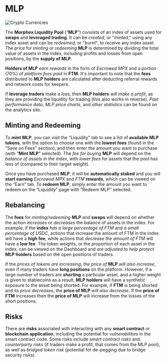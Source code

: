 # MLP

<img src="/images/crypto_assets.png" alt="Crypto Currencies" />

The **Morphex Liquidity Pool** (“**MLP**”) consists of an index of assets used for **swaps** and **leveraged trading**.
It can be _created_, or "_minted_," using any index asset and can be _redeemed_, or "_burnt_",
to receive any index asset. The price for _minting_ or _redeeming_ **MLP** is determined by
dividing the total value of assets in the index, including profits and losses from open positions,
by the **supply of MLP**.

**Holders of MLP** _earn rewards_ in the form of _Escrowed MPX_ and a portion (70%) of _platform fees paid_ in **FTM**.
It's important to note that the **fees** distributed to **MLP holders** are calculated after deducting
referral rewards and network costs for keepers.

If **leverage traders** make a _loss_, then **MLP holders** _will make a profit_, as they are providing
the liquidity for trading (this also works in reverse). _Past performance data_, _MLP price charts_,
and _other statistics_ can be found on the analytics site.

## Minting and Redeeming

To **mint MLP**, you can visit the “Liquidity” tab to see a list of **available MLP tokens**,
with the option to choose one with the **lowest fees** (found in the "Save on Fees" section),
and then enter the amount you want to purchase (with “**Mint MLP**” selected).
The _fee for buying_ **MLP** will depend on the _balance of assets in the index_,
with _lower fees_ for assets that the pool has less of (compared to their target weight).

Once you have purchased **MLP**, it will be **automatically staked** and you will **start earning**
_Escrowed MPX_ and _FTM_ **rewards**, which can be viewed on the “Earn” tab. To **redeem MLP**,
simply enter the amount you want to redeem on the “Liquidity” page with “Redeem MLP” selected.

## Rebalancing

The **fees** for _minting_/_redeeming_ **MLP** and **swaps** will depend on whether the action
_increases_ or _decreases_ the balance of assets in the index. For example, if the **index** _has a large
percentage of FTM_ and _a small percentage of USDC_, actions that increase the amount of FTM in the index
will have a **high fee**, while actions that _decrease the amount of FTM_ will have a **low fee**.
The token weights, or the proportion of each asset in the index, can be viewed on the Dashboard
and _are adjusted_ to _help protect_ **MLP holders** based on the open positions of traders.

If the _prices of tokens are increasing_, _the price of_ **MLP** _will also increase_,
even if many traders have **long positions** on the platform.
However, if a large number of traders are **shorting** a particular asset,
and a higher weight is given to stablecoins as a result, **MLP holders** will have a synthetic exposure
to the asset being shorted. For example, if **FTM** is being shorted and its _price decreases_,
the **price of MLP** _will also decrease_. If the **price of FTM** increases then the **price of MLP** will increase
from the losses of the short positions.

## Risks

There are **risks** associated with interacting with any **smart contract** or **blockchain application**,
including the potential for _vulnerabilities_ in the smart contract code.
Some risks include _smart contract risks_ and _counterparty risks_
(if traders make a profit, that comes from the MLP pool), as well as _bridged token risk_
(potential for de-pegging due to bridge security risks).
